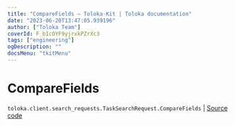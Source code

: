 ```yaml
---
title: "CompareFields — Toloka-Kit | Toloka documentation"
date: "2023-06-20T13:47:05.939196"
author: ["Toloka Team"]
coverId: F_bIcOYF9yjrxkPZrXc3
tags: ["engineering"]
ogDescription: ""
docsMenu: "tkitMenu"
---
```


# CompareFields

`toloka.client.search_requests.TaskSearchRequest.CompareFields` | [Source code](https://github.com/Toloka/toloka-kit/blob/v1.2.0/src/client/search_requests.py#L516)